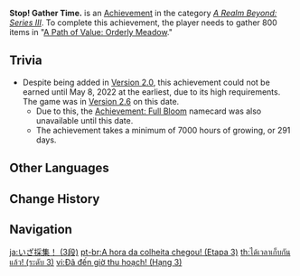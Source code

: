 {{Achievement Infobox
|title        = Stop! Gather Time.
|id           = 81095
|order id     = 1096
|category     = A Realm Beyond: Series III
|description  = Gather 800 items in "[[A Path of Value: Orderly Meadow]]."
|requirements = 
|primogems    = 20
|tracking     = Tracks the total number of plants gathered.
|topic        = 
|set          = Stop! Gather Time.
|tier         = 3
|tiers_total  = 3
}}
'''Stop! Gather Time.''' is an [[Achievement]] in the category ''[[A Realm Beyond: Series III]]''. To complete this achievement, the player needs to gather 800 items in "[[A Path of Value: Orderly Meadow]]."

==Trivia==
{{Transclude|Stop! Gather Time.|Trivia}}
* Despite being added in [[Version 2.0]], this achievement could not be earned until May 8, 2022 at the earliest, due to its high requirements. The game was in [[Version 2.6]] on this date. <!--Harvesting this many takes 7000 hours minimum at maximum efficiency (crops take 70 hours to grow, 8 harvests at a time, 100 harvests total). 7000 hours after July 20, 2021 20:00:00 (when 2.0 dropped) is May 8, 2022 12:00:00.-->
** Due to this, the [[Achievement: Full Bloom]] namecard was also unavailable until this date.
** The achievement takes a minimum of 7000 hours of growing, or 291 days.
<!--
==Video Guides==
{{EVT
|video1   = 
|caption1 = 
}}
-->

==Other Languages==
{{Transclude|Stop! Gather Time.|Other Languages}}

==Change History==
{{Change History|2.0}}
<!--
==References==
{{Reflist}}
-->
==Navigation==
{{Achievement Navbox}}

[[ja:いざ採集！ (3段)]]
[[pt-br:A hora da colheita chegou! (Etapa 3)]]
[[th:ได้เวลาเก็บกันแล้ว! (ระดับ 3)]]
[[vi:Đã đến giờ thu hoạch! (Hạng 3)]]